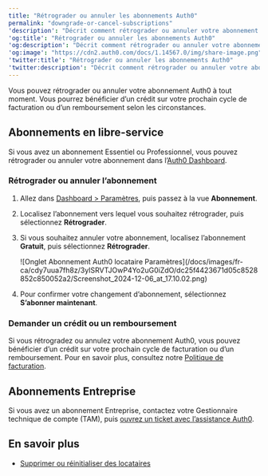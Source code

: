 ---
title: "Rétrograder ou annuler les abonnements Auth0"
permalink: "downgrade-or-cancel-subscriptions"
'description': "Décrit comment rétrograder ou annuler votre abonnement Auth0."
'og:title': "Rétrograder ou annuler les abonnements Auth0"
'og:description': "Décrit comment rétrograder ou annuler votre abonnement Auth0."
'og:image': "https://cdn2.auth0.com/docs/1.14567.0/img/share-image.png"
'twitter:title': "Rétrograder ou annuler les abonnements Auth0"
'twitter:description': "Décrit comment rétrograder ou annuler votre abonnement Auth0."
---

Vous pouvez rétrograder ou annuler votre abonnement Auth0 à tout moment. Vous pourrez bénéficier d’un crédit sur votre prochain cycle de facturation ou d’un remboursement selon les circonstances.

## Abonnements en libre-service

Si vous avez un abonnement Essentiel ou Professionnel, vous pouvez rétrograder ou annuler votre abonnement dans l’[Auth0 Dashboard](https://manage.auth0.com/#).

### Rétrograder ou annuler l’abonnement

1. Allez dans [Dashboard > Paramètres](https://manage.auth0.com/#/tenant), puis passez à la vue **Abonnement**.
2. Localisez l’abonnement vers lequel vous souhaitez rétrograder, puis sélectionnez **Rétrograder**.
3. Si vous souhaitez annuler votre abonnement, localisez l’abonnement **Gratuit**, puis sélectionnez **Rétrograder**.

   <Frame>![Onglet Abonnement Auth0 locataire Paramètres](/docs/images/fr-ca/cdy7uua7fh8z/3yISRVTJOwP4Yo2uG0iZdO/dc25f4423671d05c8528852c850052a2/Screenshot_2024-12-06_at_17.10.02.png)</Frame>

4. Pour confirmer votre changement d’abonnement, sélectionnez **S’abonner maintenant**.

### Demander un crédit ou un remboursement

Si vous rétrogradez ou annulez votre abonnement Auth0, vous pouvez bénéficier d’un crédit sur votre prochain cycle de facturation ou d’un remboursement. Pour en savoir plus, consultez notre [Politique de facturation](/docs/fr-ca/troubleshoot/customer-support/operational-policies/billing-policy).

## Abonnements Entreprise

Si vous avez un abonnement Entreprise, contactez votre Gestionnaire technique de compte (TAM), puis [ouvrez un ticket avec l’assistance Auth0](/docs/fr-ca/troubleshoot/customer-support/open-and-manage-support-tickets).

## En savoir plus

* [Supprimer ou réinitialiser des locataires](/docs/fr-ca/troubleshoot/customer-support/manage-subscriptions/delete-or-reset-tenant)